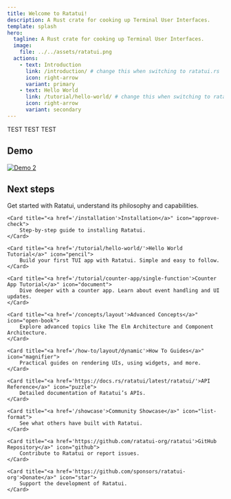 ```yaml
---
title: Welcome to Ratatui!
description: A Rust crate for cooking up Terminal User Interfaces.
template: splash
hero:
  tagline: A Rust crate for cooking up Terminal User Interfaces.
  image:
    file: ../../assets/ratatui.png
  actions:
    - text: Introduction
      link: /introduction/ # change this when switching to ratatui.rs
      icon: right-arrow
      variant: primary
    - text: Hello World
      link: /tutorial/hello-world/ # change this when switching to ratatui.rs
      icon: right-arrow
      variant: secondary
---
```


TEST TEST TEST


## Demo

[![Demo 2](https://github.com/ratatui-org/ratatui/blob/images/examples/demo2.gif?raw=true)](https://github.com/ratatui-org/ratatui/tree/main/examples/demo2)

## Next steps

<CardGrid stagger>
    <Card title="<a href='/introduction'>Introduction</a>" icon="rocket">
        Get started with Ratatui, understand its philosophy and capabilities.
    </Card>

    <Card title="<a href='/installation'>Installation</a>" icon="approve-check">
        Step-by-step guide to installing Ratatui.
    </Card>

    <Card title="<a href='/tutorial/hello-world/'>Hello World Tutorial</a>" icon="pencil">
        Build your first TUI app with Ratatui. Simple and easy to follow.
    </Card>

    <Card title="<a href='/tutorial/counter-app/single-function'>Counter App Tutorial</a>" icon="document">
        Dive deeper with a counter app. Learn about event handling and UI updates.
    </Card>

    <Card title="<a href='/concepts/layout'>Advanced Concepts</a>" icon="open-book">
        Explore advanced topics like The Elm Architecture and Component Architecture.
    </Card>

    <Card title="<a href='/how-to/layout/dynamic'>How To Guides</a>" icon="magnifier">
        Practical guides on rendering UIs, using widgets, and more.
    </Card>

    <Card title="<a href='https://docs.rs/ratatui/latest/ratatui/'>API Reference</a>" icon="puzzle">
        Detailed documentation of Ratatui’s APIs.
    </Card>

    <Card title="<a href='/showcase'>Community Showcase</a>" icon="list-format">
        See what others have built with Ratatui.
    </Card>

    <Card title="<a href='https://github.com/ratatui-org/ratatui'>GitHub Repository</a>" icon="github">
        Contribute to Ratatui or report issues.
    </Card>

    <Card title="<a href='https://github.com/sponsors/ratatui-org'>Donate</a>" icon="star">
        Support the development of Ratatui.
    </Card>

</CardGrid>
